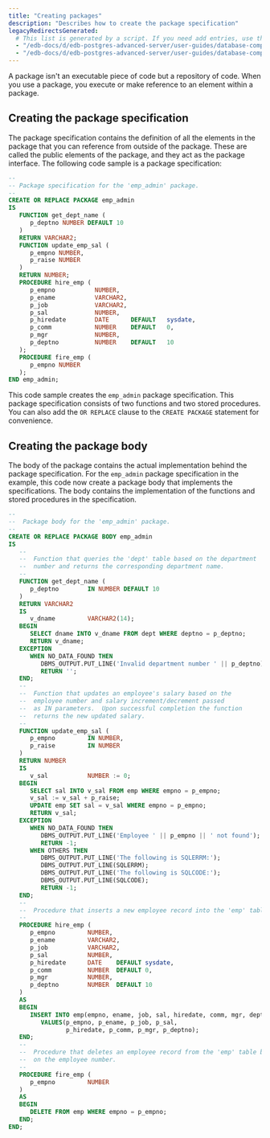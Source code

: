 ```yaml
---
title: "Creating packages"
description: "Describes how to create the package specification"
legacyRedirectsGenerated:
  # This list is generated by a script. If you need add entries, use the `legacyRedirects` key.
  - "/edb-docs/d/edb-postgres-advanced-server/user-guides/database-compatibility-for-oracle-developers-built-in-package-guide/9.6/Database_Compatibility_for_Oracle_Developers_Built-in_Package_Guide.1.07.html"
  - "/edb-docs/d/edb-postgres-advanced-server/user-guides/database-compatibility-for-oracle-developers-guide/9.5/Database_Compatibility_for_Oracle_Developers_Guide.1.185.html"
---
```


A package isn't an executable piece of code but a repository of code. When you use a package, you execute or make reference to an element within a package.

## Creating the package specification

The package specification contains the definition of all the elements in the package that you can reference from outside of the package. These are called the public elements of the package, and they act as the package interface. The following code sample is a package specification:

```sql
--
-- Package specification for the 'emp_admin' package.
--
CREATE OR REPLACE PACKAGE emp_admin
IS
   FUNCTION get_dept_name (
      p_deptno NUMBER DEFAULT 10
   )
   RETURN VARCHAR2;
   FUNCTION update_emp_sal (
      p_empno NUMBER,
      p_raise NUMBER
   )
   RETURN NUMBER;
   PROCEDURE hire_emp (
      p_empno           NUMBER,
      p_ename           VARCHAR2,
      p_job             VARCHAR2,
      p_sal             NUMBER,
      p_hiredate        DATE      DEFAULT   sysdate,
      p_comm            NUMBER    DEFAULT   0,
      p_mgr             NUMBER,
      p_deptno          NUMBER    DEFAULT   10
   );
   PROCEDURE fire_emp (
      p_empno NUMBER
   );
END emp_admin;
```

This code sample creates the `emp_admin` package specification. This package specification consists of two functions and two stored procedures. You can also add the `OR REPLACE` clause to the `CREATE PACKAGE` statement for convenience.

## Creating the package body

The body of the package contains the actual implementation behind the package specification. For the `emp_admin` package specification in the example, this code now create a package body that implements the specifications. The body contains the implementation of the functions and stored procedures in the specification.

```sql
--
--  Package body for the 'emp_admin' package.
--
CREATE OR REPLACE PACKAGE BODY emp_admin
IS
   --
   --  Function that queries the 'dept' table based on the department
   --  number and returns the corresponding department name.
   --
   FUNCTION get_dept_name (
      p_deptno        IN NUMBER DEFAULT 10
   )
   RETURN VARCHAR2
   IS
      v_dname         VARCHAR2(14);
   BEGIN
      SELECT dname INTO v_dname FROM dept WHERE deptno = p_deptno;
      RETURN v_dname;
   EXCEPTION
      WHEN NO_DATA_FOUND THEN
         DBMS_OUTPUT.PUT_LINE('Invalid department number ' || p_deptno);
         RETURN '';
   END;
   --
   --  Function that updates an employee's salary based on the
   --  employee number and salary increment/decrement passed
   --  as IN parameters.  Upon successful completion the function
   --  returns the new updated salary.
   --
   FUNCTION update_emp_sal (
      p_empno         IN NUMBER,
      p_raise         IN NUMBER
   )
   RETURN NUMBER
   IS
      v_sal           NUMBER := 0;
   BEGIN
      SELECT sal INTO v_sal FROM emp WHERE empno = p_empno;
      v_sal := v_sal + p_raise;
      UPDATE emp SET sal = v_sal WHERE empno = p_empno;
      RETURN v_sal;
   EXCEPTION
      WHEN NO_DATA_FOUND THEN
         DBMS_OUTPUT.PUT_LINE('Employee ' || p_empno || ' not found');
         RETURN -1;
      WHEN OTHERS THEN
         DBMS_OUTPUT.PUT_LINE('The following is SQLERRM:');
         DBMS_OUTPUT.PUT_LINE(SQLERRM);
         DBMS_OUTPUT.PUT_LINE('The following is SQLCODE:');
         DBMS_OUTPUT.PUT_LINE(SQLCODE);
         RETURN -1;
   END;
   --
   --  Procedure that inserts a new employee record into the 'emp' table.
   --
   PROCEDURE hire_emp (
      p_empno         NUMBER,
      p_ename         VARCHAR2,
      p_job           VARCHAR2,
      p_sal           NUMBER,
      p_hiredate      DATE    DEFAULT sysdate,
      p_comm          NUMBER  DEFAULT 0,
      p_mgr           NUMBER,
      p_deptno        NUMBER  DEFAULT 10
   )
   AS
   BEGIN
      INSERT INTO emp(empno, ename, job, sal, hiredate, comm, mgr, deptno)
         VALUES(p_empno, p_ename, p_job, p_sal,
                p_hiredate, p_comm, p_mgr, p_deptno);
   END;
   --
   --  Procedure that deletes an employee record from the 'emp' table based
   --  on the employee number.
   --
   PROCEDURE fire_emp (
      p_empno         NUMBER
   )
   AS
   BEGIN
      DELETE FROM emp WHERE empno = p_empno;
   END;
END;
```
